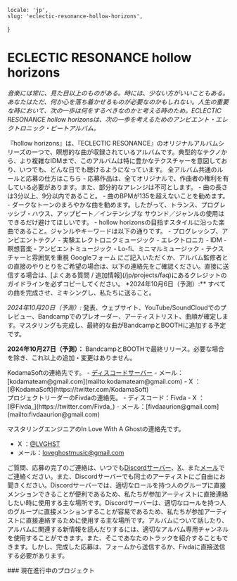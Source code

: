     locale: 'jp',
    slug: 'eclectic-resonance-hollow-horizons',
}

# ECLECTIC RESONANCE hollow horizons

*音楽には常に、見た目以上のものがある。時には、少ない方がいいこともある。あなたはただ、何か心を落ち着かせるものが必要なのかもしれない。人生の重要な時において、次の一歩は何をするべきなのかと考える時のため。ECLECTIC RESONANCE hollow horizonsは、次の一歩を考えるためのアンビエント・エレクトロニック・ビートアルバム。*

<WrappableParagraph title="紹介">
『hollow horizons』は、『ECLECTIC RESONANCE』のオリジナルアルバムシリーズの一つで、瞑想的な曲が収録されているアルバムです。典型的なテクノから、より複雑なIDMまで、このアルバムは特に豊かなテクスチャーを意図しており、いつでも、どんな日でも聴けるようになっています。
</WrappableParagraph>

<WrappableParagraph title="KodamaSounds固有の一般的なルール">
    <CtaButton link='/projects/faq' icon='book'>
        <span>全アルバム共通のルールと応募の仕方はこちら</span>
    </CtaButton>
</WrappableParagraph>

<WrappableParagraph title="作曲に関するルール">
- 応募作品は、全てオリジナルで、作曲者の権利を有している必要があります。また、部分的なアレンジは不可とします。
- 曲の長さは3分以上、9分以内であること。
- 曲のBPMが135を超えないことを勧めます。
- ダークなトーンのまろやかな曲を勧めます。したがって、トランス、プログレッシブ・ハウス、アップビート／インテンシブな サウンド／ジャンルの使用はできるだけ避けてほしいです。
- hollow horizonsの目指すスタイルに沿った楽曲であること。ジャンルやキーワードは以下の通りです。
    - プログレッシブ、アンビエントテクノ
    - 実験エレクトロニクミュージック
    - エレクトロニカ
    - IDM
    - 瞑想音楽
    - アンビエントミュージック
    - Lo-fi、ミニマルミュージック
    - テクスチャーと雰囲気を重視
</WrappableParagraph>

<WrappableParagraph title="応募について">
<CtaButton link='https://forms.gle/DU89awpw9bpPvuCo7' icon='envelope'>
    <span>Googleフォーム</span>
</CtaButton>
にご記入いただくか、アルバム監修者との直接のやりとりをご希望の場合は、以下の連絡先をご確認ください。直接に送信する場合は、[よくある質問 / 追加情報](/jp/projects/faq)にあるクレジットのガイドラインを必ずコピーしてください。
</WrappableParagraph>

<WrappableParagraph title="締切">
*2024年10月6日（予測）:** すべての曲を完成させ、ミキシングし、私たちに送ること。

*2024年10月20日（予測）:* 発表、ウェブサイト、YouTube/SoundCloudでのプレビュー、Bandcampでのプレオーダー、アーティストリスト、曲順が確定します。マスタリングも完成し、最終的な曲がBandcampとBOOTHに追加する予定です。

**2024年10月27日（予測）：** BandcampとBOOTHで最終リリース。必要な場合を除き、これ以上の追加・変更はありません。
</WrappableParagraph>

<WrappableParagraph title="お問い合わせ（ご質問・応募）">
KodamaSoftの連絡先です。
- <a href="/discord">ディスコードサーバー</a> 
- メール：[kodamateam@gmail.com](mailto:kodamateam@gmail.com)
- X ：[@KodamaSoft](https://twitter.com/KodamaSoft)

<br/>
プロジェクトリーダーのFivdaの連絡先。
- ディスコード：Fivda
- X ：[@Fivda_](https://twitter.com/Fivda_)
- メール：[fivdaaurion@gmail.com](mailto:fivdaaurion@gmail.com)

マスタリングエンジニアのIn Love With A Ghostの連絡先です。
- X ：[@LVGHST](https://twitter.com/LVGHST)
- メール：[loveghostmusic@gmail.com](mailto:loveghostmusic@gmail.com)

ご質問、応募の完了のご連絡は、いつでも<a href="/discord">Discordサーバー</a>、[X](https://twitter.com/KodamaSoft)、また[メール](mailto:kodamateam@gmail.com)でご連絡ください。また、Discordサーバーでも同士のアーティストにご自由にお聞きください。Discordサーバーでは、適切なロールを持つ人のグループに直接メンションできることが便利であるため、私たちが参加アーティストに直接連絡したい時に使用する主な場所です。Discordサーバーは、適切なロールを持つ人のグループに直接メンションすることが容易であるため、私たちが参加アーティストに直接連絡するために使用する主な場所です。アルバムについて話したり、アルバムに関連する新情報を読んだりするには、適切なアルバム専用チャンネルを使用することができます。また、そこであなたのトラックを紹介することもできます。しかし、完成した応募は、フォームから送信するか、Fivdaに直接送信する必要があります。
</WrappableParagraph>

<WrappableParagraph title="アルバム詳細">
### 現在進行中のプロジェクト
<ProjectInformation slug="eclectic-resonance-hollow-horizons"/>
</WrappableParagraph>